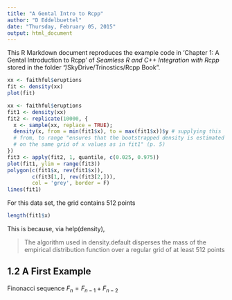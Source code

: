 ```yaml
---
title: "A Gental Intro to Rcpp"
author: "D Eddelbuettel"
date: "Thursday, February 05, 2015"
output: html_document
---
```


This R Markdown document reproduces the example code in 
'Chapter 1: A Gental Introduction to Rcpp' of
*Seamless R and C++ Integration with Rcpp*
stored in the folder
"/SkyDrive/Trinostics/Rcpp Book".

```r
xx <- faithful$eruptions
fit <- density(xx)
plot(fit)
```

```r
xx <- faithful$eruptions
fit1 <- density(xx)
fit2 <- replicate(10000, {
  x <- sample(xx, replace = TRUE);
  density(x, from = min(fit1$x), to = max(fit1$x))$y # supplying this
  # from, to range "ensures that the bootstrapped density is estimated 
  # on the same grid of x values as in fit1" (p. 5)
})
fit3 <- apply(fit2, 1, quantile, c(0.025, 0.975))
plot(fit1, ylim = range(fit3))
polygon(c(fit1$x, rev(fit1$x)),
        c(fit3[1,], rev(fit3[2,])),
        col = 'grey', border = F)
lines(fit1)
```
For this data set, the grid contains 512 points
```r
length(fit1$x)
```
This is because, via help(density),

> The algorithm used in density.default disperses the mass of the empirical 
distribution function over a regular grid of at least 512 points 

## 1.2 A First Example

Finonacci sequence 
$F_n = F_{n-1} + F_{n-2}$
